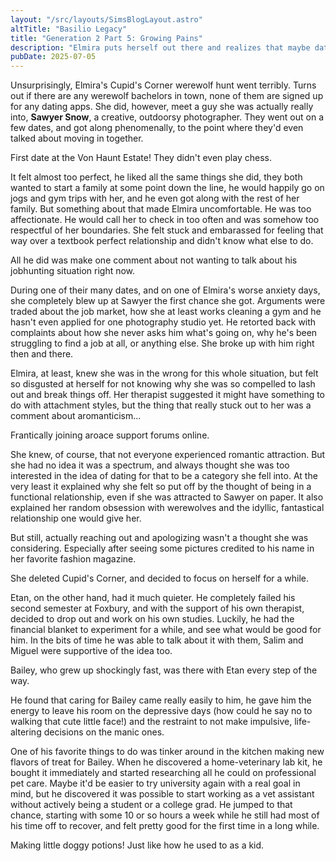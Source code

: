 ```yaml
---
layout: "/src/layouts/SimsBlogLayout.astro"
altTitle: "Basilio Legacy"
title: "Generation 2 Part 5: Growing Pains"
description: "Elmira puts herself out there and realizes that maybe dating isn't for her, while Etan drops out of university and reconsiders what he wants out of life."
pubDate: 2025-07-05
---
```


Unsurprisingly, Elmira's Cupid's Corner werewolf hunt went terribly. Turns out if there are any werewolf bachelors in town, none of them are signed up for any dating apps. She did, however, meet a guy she was actually really into, **Sawyer Snow**, a creative, outdoorsy photographer. They went out on a few dates, and got along phenomenally, to the point where they'd even talked about moving in together.

<BlogImage imgSrc="../../../images/shrines/sims/basiliox2-5-sawyerdate.png" imgAlt="A Sims 4 screenshot, Elmira and Sawyer Snow sat down with a chess table between them talking happily.">
First date at the Von Haunt Estate! They didn't even play chess.
</BlogImage>

It felt almost too perfect, he liked all the same things she did, they both wanted to start a family at some point down the line, he would happily go on jogs and gym trips with her, and he even got along with the rest of her family. But something about that made Elmira uncomfortable. He was too affectionate. He would call her to check in too often and was somehow too respectful of her boundaries. She felt stuck and embarassed for feeling that way over a textbook perfect relationship and didn't know what else to do.

<BlogImage imgSrc="../../../images/shrines/sims/basiliox2-5-shestheasshole.png" imgAlt="A Sims 4 screenshot, Elmira glaring daggers at Sawyer as they sit next to each other in a cafe.">
All he did was make one comment about not wanting to talk about his jobhunting situation right now.
</BlogImage>

During one of their many dates, and on one of Elmira's worse anxiety days, she completely blew up at Sawyer the first chance she got. Arguments were traded about the job market, how she at least works cleaning a gym and he hasn't even applied for one photography studio yet. He retorted back with complaints about how she never asks him what's going on, why he's been struggling to find a job at all, or anything else. She broke up with him right then and there.

Elmira, at least, knew she was in the wrong for this whole situation, but felt so disgusted at herself for not knowing why she was so compelled to lash out and break things off. Her therapist suggested it might have something to do with attachment styles, but the thing that really stuck out to her was a comment about aromanticism...

<BlogImage imgSrc="../../../images/shrines/sims/basiliox2-5-researchingaromanticism.png" imgAlt="A Sims 4 screenshot, Elmira on the family computer typing away.">
Frantically joining aroace support forums online.
</BlogImage>

She knew, of course, that not everyone experienced romantic attraction. But she had no idea it was a spectrum, and always thought she was too interested in the idea of dating for that to be a category she fell into. At the very least it explained why she felt so put off by the thought of being in a functional relationship, even if she was attracted to Sawyer on paper. It also explained her random obsession with werewolves and the idyllic, fantastical relationship one would give her.

But still, actually reaching out and apologizing wasn't a thought she was considering. Especially after seeing some pictures credited to his name in her favorite fashion magazine.

She deleted Cupid's Corner, and decided to focus on herself for a while.

Etan, on the other hand, had it much quieter. He completely failed his second semester at Foxbury, and with the support of his own therapist, decided to drop out and work on his own studies. Luckily, he had the financial blanket to experiment for a while, and see what would be good for him. In the bits of time he was able to talk about it with them, Salim and Miguel were supportive of the idea too.

<BlogImage imgSrc="../../../images/shrines/sims/basiliox2-5-puppybathtime.png" imgAlt="A Sims 4 screenshot, Etan giving Bailey a scrubdown in his little doggy bath.">
Bailey, who grew up shockingly fast, was there with Etan every step of the way.
</BlogImage>

He found that caring for Bailey came really easily to him, he gave him the energy to leave his room on the depressive days (how could he say no to walking that cute little face!) and the restraint to not make impulsive, life-altering decisions on the manic ones.

One of his favorite things to do was tinker around in the kitchen making new flavors of treat for Bailey. When he discovered a home-veterinary lab kit, he bought it immediately and started researching all he could on professional pet care. Maybe it'd be easier to try university again with a real goal in mind, but he discovered it was possible to start working as a vet assistant without actively being a student or a college grad. He jumped to that chance, starting with some 10 or so hours a week while he still had most of his time off to recover, and felt pretty good for the first time in a long while.

<BlogImage imgSrc="../../../images/shrines/sims/basiliox2-5-vettinkering.png" imgAlt="A Sims 4 screenshot, Etan tinkering around on a veterinary table for fun.">
Making little doggy potions! Just like how he used to as a kid.
</BlogImage>